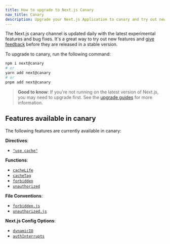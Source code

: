 ```yaml
---
title: How to upgrade to Next.js Canary
nav_title: Canary
description: Upgrade your Next.js Application to canary and try out new features.
---
```


The Next.js canary channel is updated daily with the latest experimental features and bug fixes. It's a great way to try out new features and [give feedback](https://github.com/vercel/next.js/issues) before they are released in a stable version.

To upgrade to canary, run the following command:

```bash filename="Terminal"
npm i next@canary
# or
yarn add next@canary
# or
pnpm add next@canary
```

> **Good to know**: If you're not running on the latest version of Next.js, you may need to upgrade first. See the [upgrade guides](/docs/app/building-your-application/upgrading) for more information.

## Features available in canary

The following features are currently available in canary:

**Directives**:

- [`"use cache"`](/docs/app/api-reference/directives/use-cache)

**Functions**:

- [`cacheLife`](/docs/app/api-reference/functions/cacheLife)
- [`cacheTag`](/docs/app/api-reference/functions/cacheTag)
- [`forbidden`](/docs/app/api-reference/functions/forbidden)
- [`unauthorized`](/docs/app/api-reference/functions/unauthorized)

**File Conventions**:

- [`forbidden.js`](/docs/app/api-reference/file-conventions/forbidden)
- [`unauthorized.js`](/docs/app/api-reference/file-conventions/unauthorized)

**Next.js Config Options**:

- [`dynamicIO`](/docs/app/api-reference/config/next-config-js/dynamicIO)
- [`authInterrupts`](/docs/app/api-reference/config/next-config-js/authInterrupts)
